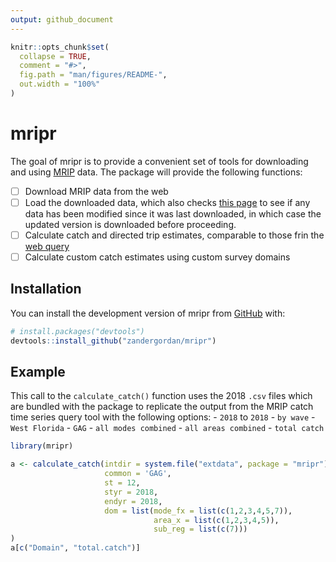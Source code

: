 ```yaml
---
output: github_document
---
```


<!-- README.md is generated from README.Rmd. Please edit that file -->

```r
knitr::opts_chunk$set(
  collapse = TRUE,
  comment = "#>",
  fig.path = "man/figures/README-",
  out.width = "100%"
)
```

# mripr

<!-- badges: start -->
<!-- badges: end -->

The goal of mripr is to provide a convenient set of tools for downloading and using [MRIP](https://www.fisheries.noaa.gov/recreational-fishing-data/recreational-fishing-data-downloads) data. The package will provide the following functions:

- [ ] Download MRIP data from the web
-  [ ] Load the downloaded data, which also checks [this page](https://www.st.nmfs.noaa.gov/st1/recreational/MRIP_Survey_Data/SAS/) to see if any data has been modified since it was last downloaded, in which case the updated version is downloaded before proceeding.
- [ ] Calculate catch and directed trip estimates, comparable to those frin the [web query](https://www.fisheries.noaa.gov/data-tools/recreational-fisheries-statistics-queries)
-  [ ] Calculate custom catch estimates using custom survey domains

## Installation

You can install the development version of mripr from [GitHub](https://github.com/) with:

``` r
# install.packages("devtools")
devtools::install_github("zandergordan/mripr")
```

## Example

This call to the `calculate_catch()` function uses the 2018 `.csv` files which are bundled with the package to replicate the output from the MRIP catch time series query tool with the following options:
- `2018` to `2018`
- `by wave`
- `West Florida`
- `GAG`
- `all modes combined`
- `all areas combined`
- `total catch`

```r
library(mripr)

a <- calculate_catch(intdir = system.file("extdata", package = "mripr"),
                     common = 'GAG',
                     st = 12,
                     styr = 2018,
                     endyr = 2018,
                     dom = list(mode_fx = list(c(1,2,3,4,5,7)),
                                area_x = list(c(1,2,3,4,5)),
                                sub_reg = list(c(7)))
)
a[c("Domain", "total.catch")]
```
